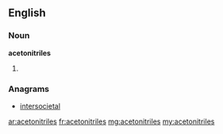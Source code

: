 ==English==

===Noun===
'''acetonitriles'''

# {{plural of|acetonitrile}}

===Anagrams===
* [[intersocietal#English|intersocietal]]

[[ar:acetonitriles]]
[[fr:acetonitriles]]
[[mg:acetonitriles]]
[[my:acetonitriles]]